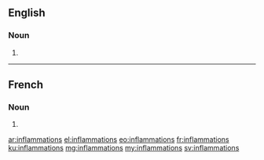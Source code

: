 ==English==

===Noun===
{{head|en}}

# {{plural of|inflammation}}

----

==French==

===Noun===
{{head|fr|g=f-p}}

# {{plural of|inflammation|lang=fr}}

[[ar:inflammations]]
[[el:inflammations]]
[[eo:inflammations]]
[[fr:inflammations]]
[[ku:inflammations]]
[[mg:inflammations]]
[[my:inflammations]]
[[sv:inflammations]]